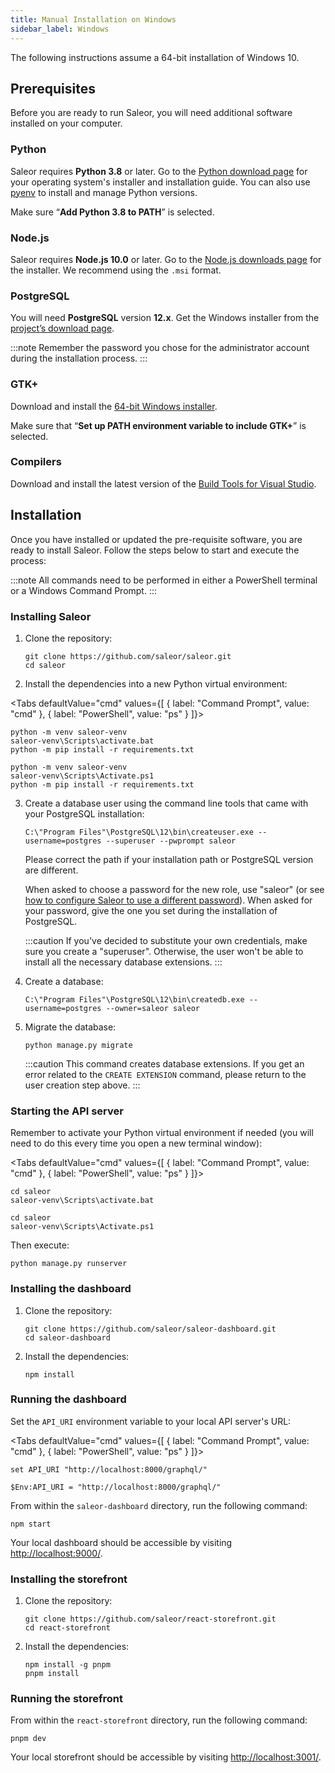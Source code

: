 ```yaml
---
title: Manual Installation on Windows
sidebar_label: Windows
---
```



The following instructions assume a 64-bit installation of Windows 10.

## Prerequisites

Before you are ready to run Saleor, you will need additional software installed on your computer.

### Python

Saleor requires **Python 3.8** or later. Go to the [Python download page](https://www.python.org/downloads/) for your operating system's installer and installation guide. You can also use [pyenv](https://github.com/pyenv/pyenv) to install and manage Python versions.

Make sure “**Add Python 3.8 to PATH**” is selected.

### Node.js

Saleor requires **Node.js 10.0** or later. Go to the [Node.js downloads page](https://nodejs.org/en/download/) for the installer. We recommend using the `.msi` format.

### PostgreSQL

You will need **PostgreSQL** version **12.x**. Get the Windows installer from the [project’s download page](https://www.postgresql.org/download/windows/).

:::note
Remember the password you chose for the administrator account during the installation process.
:::

### GTK+

Download and install the [64-bit Windows installer](https://github.com/tschoonj/GTK-for-Windows-Runtime-Environment-Installer).

Make sure that “**Set up PATH environment variable to include GTK+**” is selected.

### Compilers

Download and install the latest version of the [Build Tools for Visual Studio](https://go.microsoft.com/fwlink/?linkid=840931).

## Installation

Once you have installed or updated the pre-requisite software, you are ready to install Saleor. Follow the steps below to start and execute the process:

:::note
All commands need to be performed in either a PowerShell terminal or a Windows Command Prompt.
:::

### Installing Saleor

1.  Clone the repository:

    ```shell
    git clone https://github.com/saleor/saleor.git
    cd saleor
    ```

2.  Install the dependencies into a new Python virtual environment:

<Tabs defaultValue="cmd" values={[
     { label: "Command Prompt", value: "cmd" },
     { label: "PowerShell", value: "ps" }
   ]}>
   <TabItem value="cmd">

```shell
python -m venv saleor-venv
saleor-venv\Scripts\activate.bat
python -m pip install -r requirements.txt
```

   </TabItem>
   <TabItem value="ps">

```shell
python -m venv saleor-venv
saleor-venv\Scripts\Activate.ps1
python -m pip install -r requirements.txt
```

   </TabItem>
</Tabs>

3.  Create a database user using the command line tools that came with your PostgreSQL installation:

    ```shell
    C:\"Program Files"\PostgreSQL\12\bin\createuser.exe --username=postgres --superuser --pwprompt saleor
    ```

    Please correct the path if your installation path or PostgreSQL version are different.

    When asked to choose a password for the new role, use "saleor" (or see [how to configure Saleor to use a different password](developer/running-saleor/configuration.mdx#database_url)). When asked for your password, give the one you set during the installation of PostgreSQL.

    :::caution
    If you've decided to substitute your own credentials, make sure you create a "superuser". Otherwise, the user won't be able to install all the necessary database extensions.
    :::

4.  Create a database:

    ```shell
    C:\"Program Files"\PostgreSQL\12\bin\createdb.exe --username=postgres --owner=saleor saleor
    ```

5.  Migrate the database:

    ```shell
    python manage.py migrate
    ```

    :::caution
    This command creates database extensions. If you get an error related to the `CREATE EXTENSION` command, please return to the user creation step above.
    :::

### Starting the API server

Remember to activate your Python virtual environment if needed (you will need to do this every time you open a new terminal window):

<Tabs defaultValue="cmd" values={[
  { label: "Command Prompt", value: "cmd" },
  { label: "PowerShell", value: "ps" }
]}>
<TabItem value="cmd">

```shell
cd saleor
saleor-venv\Scripts\activate.bat
```

</TabItem>
<TabItem value="ps">

```shell
cd saleor
saleor-venv\Scripts\Activate.ps1
```

</TabItem>
</Tabs>

Then execute:

```shell
python manage.py runserver
```

### Installing the dashboard

1. Clone the repository:

   ```shell
   git clone https://github.com/saleor/saleor-dashboard.git
   cd saleor-dashboard
   ```

2. Install the dependencies:

   ```shell
   npm install
   ```

### Running the dashboard

Set the `API_URI` environment variable to your local API server's URL:

<Tabs defaultValue="cmd" values={[
  { label: "Command Prompt", value: "cmd" },
  { label: "PowerShell", value: "ps" }
]}>
<TabItem value="cmd">

```shell
set API_URI "http://localhost:8000/graphql/"
```

</TabItem>
<TabItem value="ps">

```shell
$Env:API_URI = "http://localhost:8000/graphql/"
```

</TabItem>
</Tabs>

From within the `saleor-dashboard` directory, run the following command:

```shell
npm start
```

Your local dashboard should be accessible by visiting [http://localhost:9000/](http://localhost:9000/).

### Installing the storefront

1. Clone the repository:

   ```
   git clone https://github.com/saleor/react-storefront.git
   cd react-storefront
   ```

2. Install the dependencies:

   ```shell
   npm install -g pnpm
   pnpm install
   ```

### Running the storefront

From within the `react-storefront` directory, run the following command:

```shell
pnpm dev
```

Your local storefront should be accessible by visiting [http://localhost:3001/](http://localhost:3001/).
